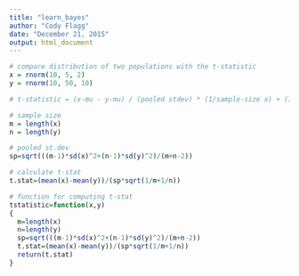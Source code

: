 ```yaml
---
title: "learn_bayes"
author: "Cody Flagg"
date: "December 21, 2015"
output: html_document
---
```



```r
# compare distribution of two populations with the t-statistic
x = rnorm(10, 5, 2)
y = rnorm(10, 50, 10)

# t-statistic = (x-mu - y-mu) / (pooled stdev) * (1/sample-size x) + (1/sample-size y)

# sample size
m = length(x)
n = length(y)

# pooled st.dev
sp=sqrt(((m-1)*sd(x)^2+(n-1)*sd(y)^2)/(m+n-2))

# calculate t-stat
t.stat=(mean(x)-mean(y))/(sp*sqrt(1/m+1/n))

# function for computing t-stat
tstatistic=function(x,y)
{
  m=length(x)
  n=length(y)
  sp=sqrt(((m-1)*sd(x)^2+(n-1)*sd(y)^2)/(m+n-2))
  t.stat=(mean(x)-mean(y))/(sp*sqrt(1/m+1/n))
  return(t.stat)
}
```

